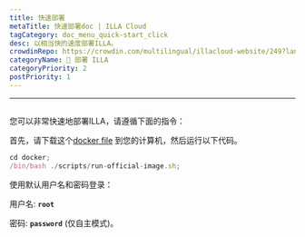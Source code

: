 ```yaml
---
title: 快速部署
metaTitle: 快速部署doc | ILLA Cloud
tagCategory: doc_menu_quick-start_click
desc: 以相当快的速度部署ILLA。
crowdinRepo: https://crowdin.com/multilingual/illacloud-website/249?languages=zhcn&filter=basic&value=0
categoryName: 👷 部署 ILLA
categoryPriority: 2
postPriority: 1
---
```


* * *

## <h2 hidden>快速部署</h2>

您可以非常快速地部署ILLA，请遵循下面的指令：

首先，请下载这个[docker file](https://github.com/illacloud/deploy-illa-manually/tree/main/docker) 到您的计算机，然后运行以下代码。

```jsx
cd docker;
/bin/bash ./scripts/run-official-image.sh;
```

使用默认用户名和密码登录：

用户名: **`root`**

密码: **`password`** (仅自主模式)。

